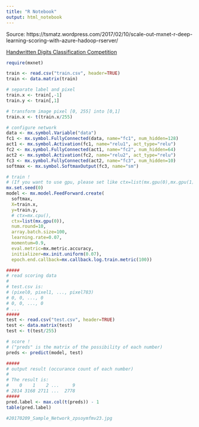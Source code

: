 ```yaml
---
title: "R Notebook"
output: html_notebook
---
```


Source: https://tsmatz.wordpress.com/2017/02/10/scale-out-mxnet-r-deep-learning-scoring-with-azure-hadoop-rserver/

[Handwritten Digits Classification Competition](http://mxnet.io/tutorials/r/mnistCompetition.html)


```r
require(mxnet)

train <- read.csv("train.csv", header=TRUE)
train <- data.matrix(train)

# separate label and pixel
train.x <- train[,-1]
train.y <- train[,1]

# transform image pixel [0, 255] into [0,1]
train.x <- t(train.x/255)
```

```r
# configure network
data <- mx.symbol.Variable("data")
fc1 <- mx.symbol.FullyConnected(data, name="fc1", num_hidden=128)
act1 <- mx.symbol.Activation(fc1, name="relu1", act_type="relu")
fc2 <- mx.symbol.FullyConnected(act1, name="fc2", num_hidden=64)
act2 <- mx.symbol.Activation(fc2, name="relu2", act_type="relu")
fc3 <- mx.symbol.FullyConnected(act2, name="fc3", num_hidden=10)
softmax <- mx.symbol.SoftmaxOutput(fc3, name="sm")

```

```r
# train !
# (If you want to use gpu, please set like ctx=list(mx.gpu(0),mx.gpu(1)) )
mx.set.seed(0)
model <- mx.model.FeedForward.create(
  softmax,
  X=train.x,
  y=train.y,
  # ctx=mx.cpu(),
  ctx=list(mx.gpu(0)),
  num.round=10,
  array.batch.size=100,
  learning.rate=0.07,
  momentum=0.9,
  eval.metric=mx.metric.accuracy,
  initializer=mx.init.uniform(0.07),
  epoch.end.callback=mx.callback.log.train.metric(100))

```

```r
#####
# read scoring data
#
# test.csv is:
# (pixel0, pixel1, ..., pixel783)
# 0, 0, ..., 0
# 0, 0, ..., 0
# ...
#####
test <- read.csv("test.csv", header=TRUE)
test <- data.matrix(test)
test <- t(test/255)

# score !
# ("preds" is the matrix of the possibility of each number)
preds <- predict(model, test)

#####
# output result (occurance count of each number)
#
# The result is:
#    0    1    2 ...     9
# 2814 3168 2711 ...  2778 
#####
pred.label <- max.col(t(preds)) - 1
table(pred.label)
```

```r
#20170209_Sample_Network_zpsoymfmv23.jpg
```


